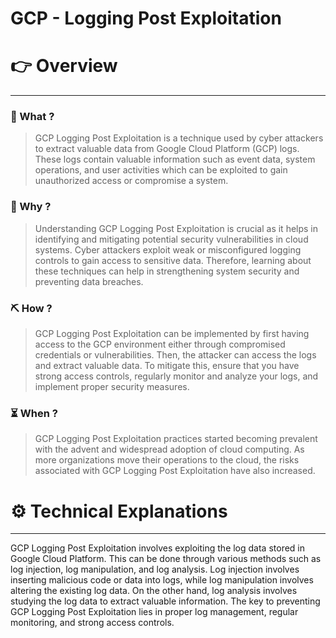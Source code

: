 # GCP - Logging Post Exploitation


# 👉 Overview

---

### 👀 What ?

> GCP Logging Post Exploitation is a technique used by cyber attackers to extract valuable data from Google Cloud Platform (GCP) logs. These logs contain valuable information such as event data, system operations, and user activities which can be exploited to gain unauthorized access or compromise a system.
> 

### 🧐 Why ?

> Understanding GCP Logging Post Exploitation is crucial as it helps in identifying and mitigating potential security vulnerabilities in cloud systems. Cyber attackers exploit weak or misconfigured logging controls to gain access to sensitive data. Therefore, learning about these techniques can help in strengthening system security and preventing data breaches.
> 

### ⛏️ How ?

> GCP Logging Post Exploitation can be implemented by first having access to the GCP environment either through compromised credentials or vulnerabilities. Then, the attacker can access the logs and extract valuable data. To mitigate this, ensure that you have strong access controls, regularly monitor and analyze your logs, and implement proper security measures.
> 

### ⏳ When ?

> GCP Logging Post Exploitation practices started becoming prevalent with the advent and widespread adoption of cloud computing. As more organizations move their operations to the cloud, the risks associated with GCP Logging Post Exploitation have also increased.
> 

# ⚙️ Technical Explanations

---

GCP Logging Post Exploitation involves exploiting the log data stored in Google Cloud Platform. This can be done through various methods such as log injection, log manipulation, and log analysis. Log injection involves inserting malicious code or data into logs, while log manipulation involves altering the existing log data. On the other hand, log analysis involves studying the log data to extract valuable information. The key to preventing GCP Logging Post Exploitation lies in proper log management, regular monitoring, and strong access controls.
